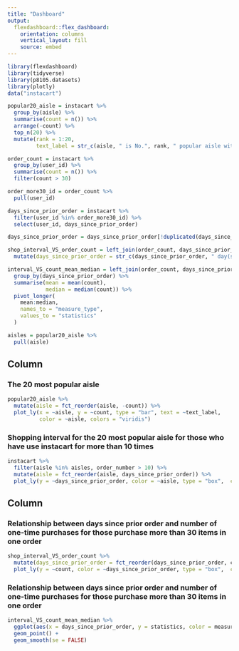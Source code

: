 ```yaml
---
title: "Dashboard"
output: 
  flexdashboard::flex_dashboard:
    orientation: columns
    vertical_layout: fill
    source: embed
---
```


```r
library(flexdashboard)
library(tidyverse)
library(p8105.datasets)
library(plotly)
data("instacart")
```

```r
popular20_aisle = instacart %>% 
  group_by(aisle) %>% 
  summarise(count = n()) %>% 
  arrange(-count) %>% 
  top_n(20) %>% 
  mutate(rank = 1:20,
         text_label = str_c(aisle, " is No.", rank, " popular aisle with ", count, " orders"))
```


```r
order_count = instacart %>% 
  group_by(user_id) %>% 
  summarise(count = n()) %>% 
  filter(count > 30)

order_more30_id = order_count %>% 
  pull(user_id)

days_since_prior_order = instacart %>% 
  filter(user_id %in% order_more30_id) %>% 
  select(user_id, days_since_prior_order) 

days_since_prior_order = days_since_prior_order[!duplicated(days_since_prior_order[,1]),]

shop_interval_VS_order_count = left_join(order_count, days_since_prior_order) %>% 
  mutate(days_since_prior_order = str_c(days_since_prior_order, " day(s)"))
```


```r
interval_VS_count_mean_median = left_join(order_count, days_since_prior_order) %>% 
  group_by(days_since_prior_order) %>% 
  summarise(mean = mean(count),
            median = median(count)) %>% 
  pivot_longer(
    mean:median, 
    names_to = "measure_type",
    values_to = "statistics"
  )
```

```r
aisles = popular20_aisle %>% 
  pull(aisle)
```


Column {data-width=500}
-----------------------------------------------------------------------

### The 20 most popular aisle 

```r
popular20_aisle %>% 
  mutate(aisle = fct_reorder(aisle, -count)) %>% 
  plot_ly(x = ~aisle, y = ~count, type = "bar", text = ~text_label,
          color = ~aisle, colors = "viridis")
```

### Shopping interval for the 20 most popular aisle for those who have use instacart for more than 10 times

```r
instacart %>% 
  filter(aisle %in% aisles, order_number > 10) %>% 
  mutate(aisle = fct_reorder(aisle, days_since_prior_order)) %>% 
  plot_ly(y = ~days_since_prior_order, color = ~aisle, type = "box",  colors = "viridis") 
```

Column {data-width=500}
-----------------------------------------------------------------------

### Relationship between days since prior order and number of one-time purchases for those purchase more than 30 items in one order

```r
shop_interval_VS_order_count %>% 
  mutate(days_since_prior_order = fct_reorder(days_since_prior_order, count)) %>% 
  plot_ly(y = ~count, color = ~days_since_prior_order, type = "box",  colors = "viridis")

```

### Relationship between days since prior order and number of one-time purchases for those purchase more than 30 items in one order

```r
interval_VS_count_mean_median %>% 
  ggplot(aes(x = days_since_prior_order, y = statistics, color = measure_type)) +
  geom_point() +
  geom_smooth(se = FALSE)
``` 

